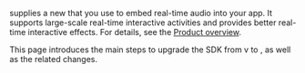 

<Vpd k="NAME"/> <Vpl k="VSDK_RELEASE" /> supplies a new <Vg k="ASDK"/> that you use to embed real-time audio into your app. It supports large-scale real-time interactive activities and provides better real-time interactive effects. For details, see the [Product overview](../overview/product-overview).

This page introduces the main steps to upgrade the SDK from v<Vpl k="VSDK_PREVIOUS_RELEASE" /> to <Vpl k="VSDK_RELEASE" />, as well as the related changes.


<PlatformWrapper platform="web">
<Web />
</PlatformWrapper>

<PlatformWrapper platform="android">
<Android />
</PlatformWrapper>

<PlatformWrapper platform="ios">
<Ios />
</PlatformWrapper>

<PlatformWrapper platform="unity">
<Unity />
</PlatformWrapper>